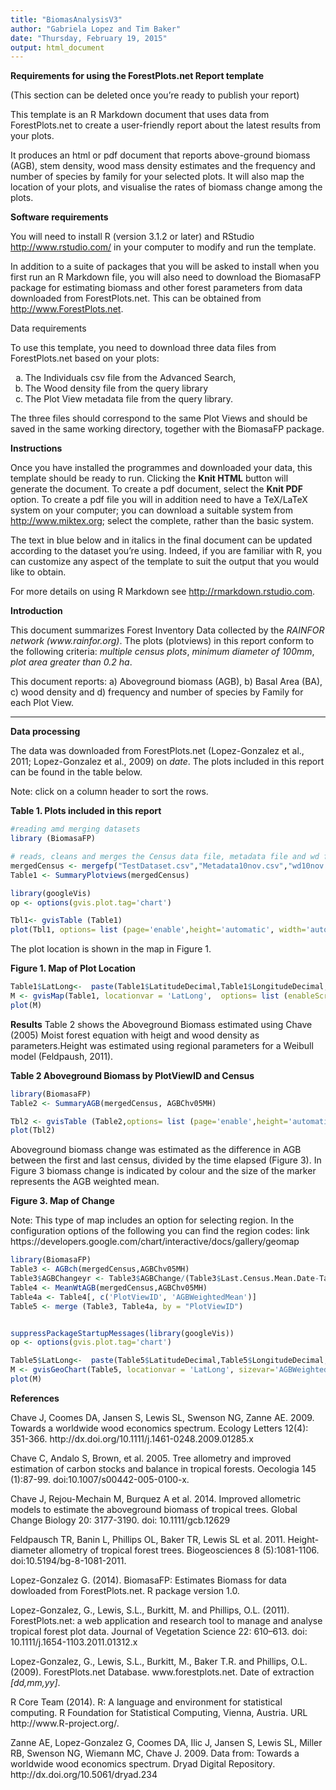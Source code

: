 ```yaml
---
title: "BiomasAnalysisV3"
author: "Gabriela Lopez and Tim Baker"
date: "Thursday, February 19, 2015"
output: html_document
---
```

**Requirements for using the ForestPlots.net Report template** 

(This section can be deleted once you're ready to publish your report)

This template is an R Markdown document that uses data from ForestPlots.net to create a user-friendly report about the latest results from your plots.

It produces an html or pdf document that reports above-ground biomass (AGB), stem density, wood mass density estimates and the frequency and number of species by family for your selected plots. It will also map the location of your plots, and visualise the rates of biomass change among the plots.

**Software requirements**

You will need to install R (version 3.1.2 or later) and RStudio <http://www.rstudio.com/> in your computer to modify and run the template.

In addition to a suite of packages that you will be asked to install when you first run an R Markdown file, you will also need to download the BiomasaFP package for estimating biomass and other forest parameters from data downloaded from ForestPlots.net. This can be obtained from <http://www.ForestPlots.net>.

Data requirements

To use this template, you need to download three data files from ForestPlots.net based on your plots: 

a) The Individuals csv file from the Advanced Search, 
b) The Wood density file from the query library 
c) The Plot View metadata file from the query library. 

The three files should correspond to the same Plot Views and should be saved in the same working directory, together with the BiomasaFP package.

**Instructions**

Once you have installed the programmes and downloaded your data, this template should be ready to run. Clicking the **Knit HTML** button will generate the document. To create a pdf document, select the **Knit PDF** option. To create a pdf file you will in addition need to have a TeX/LaTeX system on your computer;  you can download a suitable system from <http://www.miktex.org>; select the complete, rather than the basic system.

The text in blue below and in italics in the final document can be updated according to the dataset you're using. Indeed, if you are familiar with R, you can customize any aspect of the template to suit the output that you would like to obtain. 

For more details on using R Markdown see <http://rmarkdown.rstudio.com>. 

**Introduction**

This document summarizes Forest Inventory Data collected by the *RAINFOR network (www.rainfor.org)*.  The plots (plotviews) in this report conform to the following criteria: *multiple census plots*, *minimum diameter of 100mm*, *plot area greater than 0.2 ha*.

This document reports: a) Aboveground biomass (AGB), b) Basal Area (BA), c) wood density and d) frequency and number of species by Family for each Plot View.

-----
**Data processing**

The data was downloaded from ForestPlots.net (Lopez-Gonzalez et al., 2011; Lopez-Gonzalez et al., 2009) on *date*. The plots included in this report can be found in the table below. 

Note: click on a column header to sort the rows.

**Table 1. Plots included in this report**

```r
#reading amd merging datasets
library (BiomasaFP)

# reads, cleans and merges the Census data file, metadata file and wd file.
mergedCensus <- mergefp("TestDataset.csv","Metadata10nov.csv","wd10nov.csv" )
Table1 <- SummaryPlotviews(mergedCensus)

```



```r
library(googleVis)
op <- options(gvis.plot.tag='chart')

```


```r
Tbl1<- gvisTable (Table1)
plot(Tbl1, options= list (page='enable',height='automatic', width='automatic'))

```


The plot location is shown in the map in Figure 1.

**Figure 1. Map of Plot Location**

```r
Table1$LatLong<-  paste(Table1$LatitudeDecimal,Table1$LongitudeDecimal, sep=":")
M <- gvisMap(Table1, locationvar = 'LatLong',  options= list (enableScrollWheel=TRUE, useMapTypeControl=TRUE, width =600, height=400, dataMode="markers"))
plot(M)

```

**Results**
Table 2 shows the Aboveground Biomass estimated using Chave (2005) Moist forest equation with heigt and wood density as parameters.Height was estimated using regional parameters  for a Weibull model (Feldpaush, 2011). 

**Table 2 Aboveground Biomass by PlotViewID and Census**
```r
library(BiomasaFP)
Table2 <- SummaryAGB(mergedCensus, AGBChv05MH)

Tbl2 <- gvisTable (Table2,options= list (page='enable',height='automatic', width='automatic'))
plot(Tbl2)
```


Aboveground biomass change was estimated as the difference in AGB between the first and last census, divided by the time elapsed (Figure 3). In Figure 3 biomass change is indicated by colour and the size of the marker represents the AGB weighted mean.

**Figure 3. Map of Change**

Note: This type of map includes an option for selecting region. In the configuration options of the following you can find the region codes: link https://developers.google.com/chart/interactive/docs/gallery/geomap
```r
library(BiomasaFP)
Table3 <- AGBch(mergedCensus,AGBChv05MH)
Table3$AGBChangeyr <- Table3$AGBChange/(Table3$Last.Census.Mean.Date-Table3$Census.Mean.Date)
Table4 <- MeanWtAGB(mergedCensus,AGBChv05MH)
Table4a <- Table4[, c('PlotViewID', 'AGBWeightedMean')]
Table5 <- merge (Table3, Table4a, by = "PlotViewID")


suppressPackageStartupMessages(library(googleVis))
op <- options(gvis.plot.tag='chart')

Table5$LatLong<-  paste(Table5$LatitudeDecimal,Table5$LongitudeDecimal, sep=":")
M <- gvisGeoChart(Table5, locationvar = 'LatLong', sizevar='AGBWeightedMean', colorvar='AGBChangeyr' ,  options= list (enableScrollWheel=TRUE, useMapTypeControl=TRUE, width =600, height=400, region="005", dataMode="markers"))
plot(M)
```

**References**

Chave J, Coomes DA, Jansen S, Lewis SL, Swenson NG, Zanne AE. 2009. Towards a worldwide wood economics spectrum. Ecology Letters 12(4): 351-366. http://dx.doi.org/10.1111/j.1461-0248.2009.01285.x

Chave C, Andalo S, Brown, et al. 2005. Tree allometry and improved estimation of carbon stocks and balance in tropical forests. Oecologia 145 (1):87-99. doi:10.1007/s00442-005-0100-x.

Chave J, Rejou-Mechain M, Burquez A et al. 2014. Improved allometric models to estimate the aboveground biomass of tropical trees. Global Change Biology 20: 3177-3190. doi: 10.1111/gcb.12629

Feldpausch TR, Banin L, Phillips OL, Baker TR, Lewis SL et al. 2011. Height-diameter allometry of tropical forest trees. Biogeosciences 8 (5):1081-1106. doi:10.5194/bg-8-1081-2011.

Lopez-Gonzalez  G. (2014). BiomasaFP: Estimates Biomass for data dowloaded from ForestPlots.net. R package version 1.0.

Lopez-Gonzalez, G., Lewis, S.L., Burkitt, M. and Phillips, O.L. (2011). ForestPlots.net: a web application and research tool to manage and analyse tropical forest plot data. Journal of Vegetation Science 22: 610–613. doi: 10.1111/j.1654-1103.2011.01312.x

Lopez-Gonzalez, G., Lewis, S.L., Burkitt, M., Baker T.R. and Phillips, O.L. (2009). ForestPlots.net Database. www.forestplots.net. Date of extraction *[dd,mm,yy]*.

R Core Team (2014). R: A language and environment for statistical computing. R Foundation for Statistical Computing, Vienna, Austria. URL http://www.R-project.org/.

Zanne AE, Lopez-Gonzalez G, Coomes DA, Ilic J, Jansen S, Lewis SL, Miller RB, Swenson NG, Wiemann MC, Chave J. 2009. Data from: Towards a worldwide wood economics spectrum. Dryad Digital Repository. http://dx.doi.org/10.5061/dryad.234
